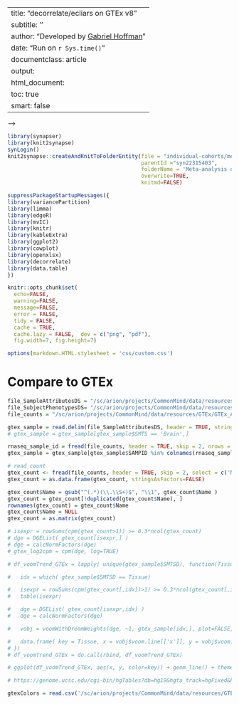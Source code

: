 
---
title: "decorrelate/ecliars on GTEx v8"
subtitle: ''
author: "Developed by [Gabriel Hoffman](http://gabrielhoffman.github.io/)"
date: "Run on `r Sys.time()`"
documentclass: article
output: 
  html_document:
  toc: true
  smart: false
---


<!---

cd /hpc/users/hoffmg01/work/decorrelate
# rm -rf molec_profiling_cache/
ml git pandoc
git pull
R

system("git pull")
rmarkdown::render("vignettes/GTEx.Rmd", output_dir='./', intermediates_dir='./')


# http
# https://hoffmg01.u.hpc.mssm.edu/molec_profiling.html

--->

--->

```r
library(synapser)
library(knit2synapse)
synLogin()
knit2synapse::createAndKnitToFolderEntity(file = "individual-cohorts/meta_analysis/meta-analysis_sex.Rmd",
                                          parentId ="syn22315403",
                                          folderName = 'Meta-analysis on sex',
                                          overwrite=TRUE, 
                                          knitmd=FALSE)
```


```r
suppressPackageStartupMessages({
library(variancePartition)
library(limma)
library(edgeR)
library(mvIC)
library(knitr)
library(kableExtra)
library(ggplot2)
library(cowplot)
library(openxlsx)
library(decorrelate)
library(data.table)
})

knitr::opts_chunk$set(
  echo=FALSE,
  warning=FALSE,
  message=FALSE,
  error = FALSE,
  tidy = FALSE,
  cache = TRUE,
  cache.lazy = FALSE,  dev = c("png", "pdf"), 
  fig.width=7, fig.height=7)

options(markdown.HTML.stylesheet = 'css/custom.css')
```


# Compare to GTEx
```r

file_SampleAttributesDS = "/sc/arion/projects/CommonMind/data/resources/GTEx/GTEx_Analysis_v8_Annotations_SampleAttributesDS.txt"
file_SubjectPhenotypesDS= "/sc/arion/projects/CommonMind/data/resources/GTEx/GTEx_Analysis_v8_Annotations_SubjectPhenotypesDS.txt"
file_counts = "/sc/arion/projects/CommonMind/data/resources/GTEx/GTEx_Analysis_2017-06-05_v8_RNASeQCv1.1.9_gene_reads.gct.gz"

gtex_sample = read.delim(file_SampleAttributesDS, header = TRUE, stringsAsFactors = FALSE)
# gtex_sample = gtex_sample[gtex_sample$SMTS == 'Brain',]

rnaseq_sample_id = fread(file_counts, header = TRUE, skip = 2, nrows = 1)
gtex_sample = gtex_sample[gtex_sample$SAMPID %in% colnames(rnaseq_sample_id),]

# read count
gtex_count <- fread(file_counts, header = TRUE, skip = 2, select = c('Name', unique(gtex_sample$SAMPID)))
gtex_count = as.data.frame(gtex_count, stringsAsFactors=FALSE)

gtex_count$Name = gsub("^(.*)(\\.\\S+)$", "\\1", gtex_count$Name )
gtex_count = gtex_count[!duplicated(gtex_count$Name), ]
rownames(gtex_count) = gtex_count$Name
gtex_count$Name = NULL
gtex_count = as.matrix(gtex_count)

# isexpr = rowSums(cpm(gtex_count>1)) >= 0.3*ncol(gtex_count)
# dge = DGEList( gtex_count[isexpr,] )
# dge = calcNormFactors(dge)
# gtex_log2cpm = cpm(dge, log=TRUE)

# df_voomTrend_GTEx = lapply( unique(gtex_sample$SMTSD), function(Tissue){

#   idx = which( gtex_sample$SMTSD == Tissue)

#   isexpr = rowSums(cpm(gtex_count[,idx])>1) >= 0.3*ncol(gtex_count[,idx])
#   table(isexpr)

#   dge = DGEList( gtex_count[isexpr,idx] )
#   dge = calcNormFactors(dge)

#   vobj = voomWithDreamWeights(dge, ~1, gtex_sample[idx,], plot=FALSE, save.plot=TRUE, BPPARAM=SnowParam(6, progressbar=TRUE))

#   data.frame( key = Tissue, x = vobj$voom.line[['x']], y = vobj$voom.line[['y']])
# })
# df_voomTrend_GTEx = do.call(rbind, df_voomTrend_GTEx)
```

```r
# ggplot(df_voomTrend_GTEx, aes(x, y, color=key)) + geom_line() + theme_bw(15) + theme(aspect.ratio=1, plot.title = element_text(hjust = 0.5), legend.position="bottom") + ylab("sqrt( standard deviation)") + xlab("log2( count size + 0.5 )") + ggtitle("GTEx brain regions") + xlim(2, 22) + ylim(0.45, 1.36)
```

```r
# https://genome.ucsc.edu/cgi-bin/hgTables?db=hg19&hgta_track=hgFixed&hgta_group=allTables&hgta_table=hgFixed.gtexTissue

gtexColors = read.csv('/sc/arion/projects/CommonMind/data/resources/GTEx/GTEx_Tissue_colors.csv', header=TRUE)
```





